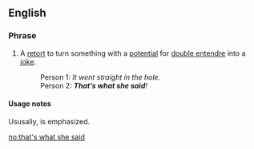 ==English==

===Phrase===
{{infl|en|phrase}}

# A [[retort]] to turn something with a [[potential]] for [[double entendre]] into a [[joke]].
#: Person 1: ''It went straight in the hole.''
#: Person 2: '''''That’s what she said'''!''

====Usage notes====
Ususally, {{term|she}} is emphasized.

[[no:that's what she said]]